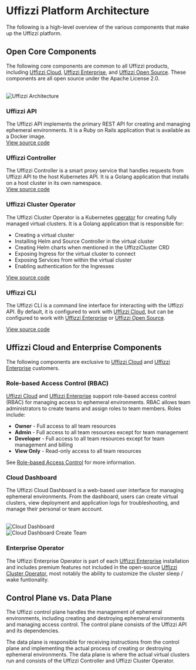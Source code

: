 
# Uffizzi Platform Architecture

The following is a high-level overview of the various components that make up the Uffizzi platform.

## Open Core Components

The following core components are common to all Uffizzi products, including [Uffizzi Cloud](/cloud), [Uffizzi Enterprise](/self-hosted/enterprise), and [Uffizzi Open Source](/open-source). These components are all open source under the Apache License 2.0.

<br />
<Image
    src="/images/uffizzi-architecture.png"
    width={640}
    height={433}
    alt="Uffizzi Architecture"
    className="border rounded-lg overflow-hidden mt-6"
/>
<br />

### Uffizzi API

The Uffizzi API implements the primary REST API for creating and managing ephemeral environments. It is a Ruby on Rails application that is available as a Docker image.  
[View source code](https://github.com/UffizziCloud/uffizzi)

### Uffizzi Controller  

The Uffizzi Controller is a smart proxy service that handles requests from Uffizzi API to the host Kubernetes API. It is a Golang application that installs on a host cluster in its own namespace.  
[View source code](https://github.com/UffizziCloud/uffizzi_controller)

### Uffizzi Cluster Operator  

The Uffizzi Cluster Operator is a Kubernetes [operator](https://kubernetes.io/docs/concepts/extend-kubernetes/operator/) for creating fully managed virtual clusters. It is a Golang application that is responsible for:  

 - Creating a virtual cluster  
 - Installing Helm and Source Controller in the virtual cluster  
 - Creating Helm charts when mentioned in the UffizziCluster CRD  
 - Exposing Ingress for the virtual cluster to connect  
 - Exposing Services from within the virtual cluster  
 - Enabling authentication for the Ingresses  
 
[View source code](https://github.com/UffizziCloud/uffizzi-cluster-operator)

### Uffizzi CLI 

The Uffizzi CLI is a command line interface for interacting with the Uffizzi API. By default, it is configured to work with [Uffizzi Cloud](/cloud), but can be configured to work with [Uffizzi Enterprise](/self-hosted/enterprise) or [Uffizzi Open Source](/open-source).

[View source code](https://github.com/UffizziCloud/uffizzi_cli)

## Uffizzi Cloud and Enterprise Components

The following components are exclusive to [Uffizzi Cloud](/cloud) and [Uffizzi Enterprise](/self-hosted/enterprise) customers.

### Role-based Access Control (RBAC)

[Uffizzi Cloud](/cloud) and [Uffizzi Enterprise](/self-hosted/enterprise) support role-based access control (RBAC) for managing access to ephemeral environments. RBAC allows team administrators to create teams and assign roles to team members. Roles include:

 - **Owner** - Full access to all team resources
 - **Admin** - Full access to all team resources except for team management
 - **Developer** - Full access to all team resources except for team management and billing
 - **View Only** - Read-only access to all team resources  

 See [Role-based Access Control](/cloud/rbac) for more information.

### Cloud Dashboard

The Uffizzi Cloud Dashboard is a web-based user interface for managing ephemeral environments. From the dashboard, users can create virtual clusters, view deployment and application logs for troubleshooting, and manage their personal or team account.

<br />
<Image
    src="/images/dashboard.png"
    width={640}
    height={433}
    alt="Cloud Dashboard"
    className="border rounded-lg overflow-hidden mt-6"
/>
<br />
<Image
    src="/images/dashboard-2.png"
    width={640}
    height={433}
    alt="Cloud Dashboard Create Team"
    className="border rounded-lg overflow-hidden mt-6"
/>
<br />

### Enterprise Operator

The Uffizzi Enterprise Operator is part of each [Uffizzi Enterprise](/self-hosted/enterprise) installation and includes premium features not included in the open-source [Uffizzi Cluster Operator](#uffizzi-cluster-operator), most notably the ability to customize the cluster sleep / wake funtionality.

## Control Plane vs. Data Plane

The Uffizzi control plane handles the management of ephemeral environments, including creating and destroying ephemeral environments and managing access control. The control plane consists of the Uffizzi API and its dependencies.  

The data plane is responsible for receiving instructions from the control plane and implementing the actual process of creating or destroying ephemeral environments. The data plane is where the actual virtual clusters run and consists of the Uffizzi Controller and Uffizzi Cluster Operator.